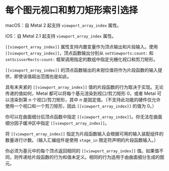 # 每个图元视口和剪刀矩形索引选择

<ToBePolishedAfterTranslation />

<OriginalPDF title="5.10 Per-Primitive Viewport and Scissor Rectangle Index Selection" />

macOS：自 Metal 2 起支持 `viewport_array_index` 属性。

iOS：自 Metal 2.1 起支持 `viewport_array_index` 属性。

`[[viewport_array_index]]` 属性支持内置变量作为顶点输出和片段输入。使用 `[[viewport_array_index]]`，顶点函数输出分别从 `setViewports:count:` 和 `setScissorRects:count:` 框架调用指定的数组中指定光栅化视口和剪刀矩形。

`[[viewport_array_index]]` 的顶点函数输出的未钳位值将作为片段函数的输入提供，即使该值超出范围也是如此。

具有未夹紧的 `[[viewport_array_index]]` 值的片段函数的行为取决于实现。无论传递的值如何，Metal 都可以将每个基元渲染到视口/剪刀矩形 0，或者 Metal 可以渲染到第 n 个视口/剪刀矩形，其中 n 是固定值。（不支持此功能的硬件仅允许使用一个视口和一个剪刀矩形，因此 `[[viewport_array_index]]` 的值为 0。）

你可以在曲面细分后顶点函数中指定 `[[viewport_array_index]]`。你无法在曲面细分因子缓冲区中指定 `[[viewport_array_index]]`。

将 `[[viewport_array_index]]` 指定为片段函数输入会根据可用的输入装配组件的数量进行计数。（输入汇编组件是使用 `stage_in` 限定符声明的片段函数输入。）

你必须为基元中的每个顶点返回相同的 `[[viewport_array_index]]` 值。如果值不同，则传递给片段函数的行为和值未定义。相同的行为适用于由曲面细分生成的图元。
